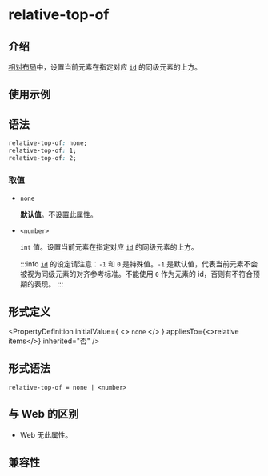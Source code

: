 # relative-top-of

## 介绍

[相对布局](guide/ui/layout/relative-layout.mdx)中，设置当前元素在指定对应 [`id`](./relative-id.mdx) 的同级元素的上方。

## 使用示例


<Go
  example="css-api"
  entry="src/relative-top-of"
  defaultFile="src/relative-top-of/App.tsx"
  img="/assets/doc/css/relative-top-of.png"
  defaultEntryFile="dist/relative-top-of.lynx.bundle"
  entry="src/relative-top-of"
/>

## 语法

```css
relative-top-of: none;
relative-top-of: 1;
relative-top-of: 2;
```

### 取值

- `none`

  **默认值**。不设置此属性。

- `<number>`

  `int` 值。设置当前元素在指定对应 [`id`](./relative-id.mdx) 的同级元素的上方。

  :::info
  [`id`](./relative-id.mdx) 的设定请注意：`-1` 和 `0` 是特殊值。`-1` 是默认值，代表当前元素不会被视为同级元素的对齐参考标准。不能使用 `0` 作为元素的 id，否则有不符合预期的表现。
  :::

## 形式定义


<PropertyDefinition
  initialValue={
    <>
      <code>none</code>
    </>
  }
  appliesTo={<>relative items</>}
  inherited="否"
/>

## 形式语法

```
relative-top-of = none | <number>
```

## 与 Web 的区别

- Web 无此属性。

## 兼容性


<LegacyCompatTable metadata="css/properties/relative-top-of" />

